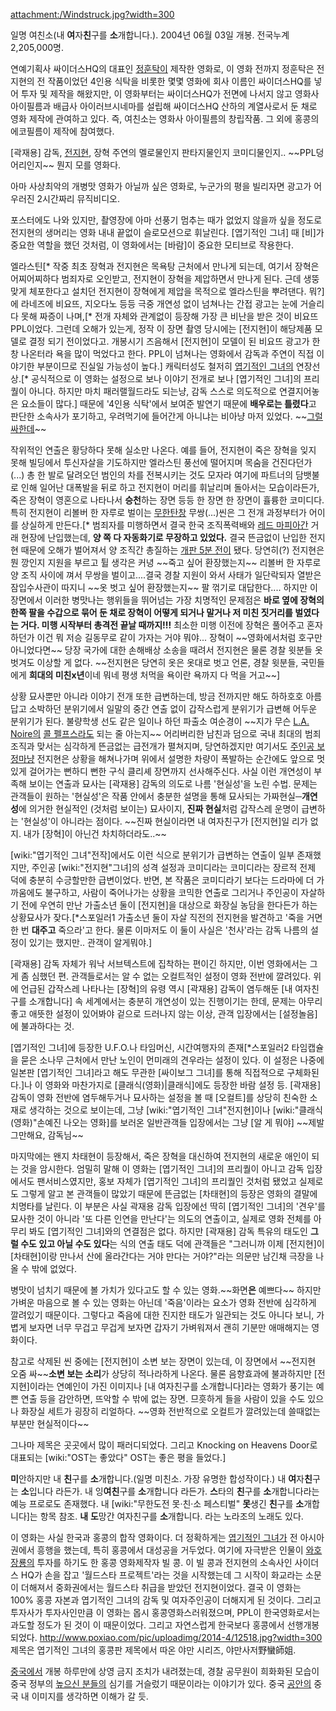 attachment:/Windstruck.jpg?width=300

일명 여친소(내 '''여'''자'''친'''구를 '''소'''개합니다.). 2004년 06월 03일 개봉. 전국누계 2,205,000명.

연예기획사 싸이더스HQ의 대표인 [[정훈탁]]이 제작한 영화로, 이 영화 전까지 정훈탁은 전지현의 전 작품이었던 4인용 식탁을 비롯한 몇몇 영화에 회사 이름인 싸이더스HQ를 넣어 투자 및 제작을 해왔지만, 이 영화부터는 싸이더스HQ가 전면에 나서지 않고 영화사 아이필름과 배급사 아이러브시네마를 설립해 싸이더스HQ 산하의 계열사로서 둔 채로 영화 제작에 관여하고 있다.  즉, 여친소는 영화사 아이필름의 창립작품. 그 외에 홍콩의 에코필름이 제작에 참여했다.

[곽재용] 감독, [[전지현]], 장혁 주연의 멜로물인지 판타지물인지 코미디물인지.. ~~PPL덩어리인지~~ 뭔지 모를 영화다.

아마 사상최악의 개병맛 영화가 아닐까 싶은 영화로, 누군가의 평을 빌리자면 광고가 어우러진 2시간짜리 뮤직비디오.

포스터에도 나와 있지만, 촬영장에 아마 선풍기 멈추는 때가 없었지 않을까 싶을 정도로 전지현의 생머리는 영화 내내 끝없이 슬로모션으로 휘날린다. [엽기적인 그녀] 때 [비]가 중요한 역할을 했던 것처럼, 이 영화에서는 [바람]이 중요한 모티브로 작용한다.

엘라스틴[* 작중 최초 장혁과 전지현은 목욕탕 근처에서 만나게 되는데, 여기서 장혁은 어찌어찌하다 범죄자로 오인받고, 전지현이 장혁을 제압하면서 만나게 된다. 근데 생뚱맞게 체포한다고 설치던 전지현이 장혁에게 제압을 목적으로 엘라스틴을 뿌려댄다. 뭐?]에 라네즈에 비요뜨, 지오다노 등등 극중 개연성 없이 넘쳐나는 간접 광고는 눈에 거슬리다 못해 짜증이 나며,[* 전개 자체와 관계없이 등장해 가장 큰 비난을 받은 것이 비요뜨 PPL이었다. 그런데 오해가 있는게, 정작 이 장면 촬영 당시에는 [전지현]이 해당제품 모델로 결정 되기 전이었다고. 개봉시기 즈음해서 [전지현]이 모델이 된 비요뜨 광고가 한창 나온터라 욕을 많이 먹었다고 한다. PPL이 넘쳐나는 영화에서 감독과 주연이 직접 이야기한 부분이므로 진실일 가능성이 높다.] 캐릭터성도 철저히 [[엽기적인 그녀]]의 연장선상.[* 공식적으로 이 영화는 설정으로 보나 이야기 전개로 보나 [엽기적인 그녀]의 프리퀄이 아니다. 하지만 마치 패러랠월드라도 되는냥, 감독 스스로 의도적으로 연결지어놓은 요소들이 많다.] 때문에 '4인용 식탁'에서 보여준 발연기 때문에 '''배우로는 틀렸다'''고 판단한 소속사가 포기하고, 우려먹기에 들어간게 아니냐는 비아냥 마저 있었다. ~~[[그럴싸한데]]~~

작위적인 연출은 황당하다 못해 실소만 나온다. 예를 들어, 전지현이 죽은 장혁을 잊지 못해 빌딩에서 투신자살을 기도하지만 엘라스틴 풍선에 떨어지며 목숨을 건진다던가(...) 총 한 발로 달려오던 범인의 차를 전복시키는 것도 모자라 여기에 파트너의 담뱃불로 인해 일어난 대폭발을 뒤로 하고 전지현이 머리를 휘날리며 돌아서는 모습이라든가, 죽은 장혁이 영혼으로 나타나서 '''승천'''하는 장면 등등 한 장면 한 장면이 휼륭한 코미디다. 특히 전지현이 리볼버 한 자루로 벌이는 [[무한탄창]] 무쌍(...)씬은 그 전개 과정부터가 어이를 상실하게 만든다.[* 범죄자를 미행하면서 결국 한국 조직폭력배와 [[레드 마피아]]간 거래 현장에 난입했는데, '''양 쪽 다 자동화기로 무장하고 있었다.''' 결국 뜬금없이 난입한 전지현 때문에 오해가 벌어져서 양 조직간 총질하는 [[개판 5분 전]]이 됐다. 당연히(?) 전지현은 뭔 깡인지 지원을 부르고 튈 생각은 커녕 ~~죽고 싶어 환장했는지~~ 리볼버 한 자루로 양 조직 사이에 껴서 무쌍을 벌이고....결국 경찰 지원이 와서 사태가 일단락되자 열받은 잠입수사관이 따지니 ~~옷 벗고 싶어 환장했는지~~ 팔 꺾기로 대답한다.... 하지만 이 장면에서 이러한 병맛나는 행위들을 뛰어넘는 가장 치명적인 문제점은 '''바로 옆에 장혁의 한쪽 팔을 수갑으로 묶어 둔 채로 장혁이 어떻게 되거나 말거나 저 미친 짓거리를 벌였다는 거다. 미행 시작부터 총격전 끝날 때까지!!!''' 최소한 미행 이전에 장혁은 풀어주고 혼자 하던가 이건 뭐 저승 길동무로 같이 가자는 거야 뭐야... 장혁이 ~~영화에서처럼 호구만 아니었다면~~ 당장 국가에 대한 손해배상 소송을 때려서 전지현은 물론 경찰 윗분들 옷 벗겨도 이상할 게 없다. ~~전지현은 당연히 옷은 옷대로 벗고 언론, 경찰 윗분들, 국민들에게 '''희대의 미친x년'''이네 뭐네 평생 처먹을 욕이란 욕까지 다 먹을 거고~~]

상황 묘사뿐만 아니라 이야기 전개 또한 급변하는데, 방금 전까지만 해도 하하호호 아름답고 소박하던 분위기에서 일말의 중간 연출 없이 갑작스럽게 분위기가 급변해 어두운 분위기가 된다. 불량학생 선도 같은 일이나 하던 파출소 여순경이 ~~지가 무슨 [[L.A. Noire]]의 [[콜 펠프스]]라도 되는 줄 아는지~~ 어리버리한 남친과 덤으로 국내 최대의 범죄조직과 맞서는 심각하게 뜬금없는 급전개가 펼쳐지며, 당연하겠지만 여기서도 [[주인공 보정]]마냥 전지현은 상황을 해쳐나가며 위에서 설명한 차량이 폭발하는 순간에도 앞으로 멋있게 걸어가는 뻔하디 뻔한 구식 클리셰 장면까지 선사해주신다. 사실 이런 개연성이 부족해 보이는 연출과 묘사는 [곽재용] 감독의 의도로 나름 '현실성'을 노린 수법. 문제는 관객들이 원하는 '현실성'은 작품 안에서 충분한 설명을 통해 묘사되는 가짜현실─'''개연성'''에 의거한 현실적인 (것처럼 보이는) 묘사이지, '''진짜 현실'''처럼 갑작스레 운명이 급변하는 '현실성'이 아니라는 점이다.  ~~진짜 현실이라면 내 여자친구가 [전지현]일 리가 없지. 내가 [장혁]이 아닌건 차치하더라도..~~

[wiki:"엽기적인 그녀"전작]에서도 이런 식으로 분위기가 급변하는 연출이 일부 존재했지만, 주인공 [wiki:"전지현"그녀]의 성격 설정과 코미디라는 코미디라는 장르적 전제 덕에 충분히 수긍할만한 급변이었다. 반면, 본 작품은 코미디라기 보다는 드라마에 더 가까움에도 불구하고, 사람이 죽어나가는 상황을 코믹한 연출로 그리거나 주인공이 자살하기 전에 우연히 만난 가출소년 둘이 [전지현]을 대상으로 화장실 농담을 한다든가 하는 상황묘사가 잦다.[*스포일러1 가출소년 둘이 자살 직전의 전지현을 발견하고 '죽을 거면 한 번 '''대주고''' 죽으라'고 한다. 물론 이마저도 이 둘이 사실은 '천사'라는 감독 나름의 설정이 있기는 했지만.. 관객이 알게뭐야.]

[곽재용] 감독 자체가 워낙 서브텍스트에 집착하는 편이긴 하지만, 이번 영화에서는 그게 좀 심했던 편. 관객들로서는 알 수 없는 오컬트적인 설정이 영화 전반에 깔려있다. 위에 언급된 갑작스레 나타나는 [장혁]의 유령 역시 [곽재용] 감독이 염두해둔 [내 여자친구를 소개합니다] 속 세계에서는 충분히 개연성이 있는 진행이기는 한데, 문제는 아무리 좋고 애뜻한 설정이 있어봐야 겉으로 드러나지 않는 이상, 관객 입장에서는 [설정놀음]에 불과하다는 것.

[엽기적인 그녀]에 등장한 U.F.O.나 타임머신, 시간여행자의 존재[*스포일러2 타임캡슐을 묻은 소나무 근처에서 만난 노인이 먼미래의 견우라는 설정이 있다. 이 설정은 나중에 일본판 [엽기적인 그녀]라고 해도 무관한 [싸이보그 그녀]를 통해 직접적으로 구체화된다.]나 이 영화와 마찬가지로 [클래식(영화)|클래식]에도 등장한 바람 설정 등. [곽재용] 감독이 영화 전반에 염두해두거나 묘사하는 설정을 볼 때 [오컬트]를 상당히 친숙한 소재로 생각하는 것으로 보이는데, 그냥 [wiki:"엽기적인 그녀"전지현]이나 [wiki:"클래식(영화)"손예진 나오는 영화]를 보러온 일반관객들 입장에서는 그냥 [알 게 뭐야] ~~제발 그만해요, 감독님~~

마지막에는 왠지 차태현이 등장해서, 죽은 장혁을 대신하여 전지현의 새로운 애인이 되는 것을 암시한다. 엄밀히 말해 이 영화는 [엽기적인 그녀]의 프리퀄이 아니고 감독 입장에서도 팬서비스였지만, 홍보 자체가 [엽기적인 그녀]의 프리퀄인 것처럼 됐었고 실제로도 그렇게 알고 본 관객들이 많았기 때문에 뜬금없는 [차태현]의 등장은 영화의 결말에 치명타를 날린다. 이 부분은 사실 곽재용 감독 입장에선 딱히 [엽기적인 그녀]의 '견우'를 묘사한 것이 아니라 '또 다른 인연을 만난다'는 의도의 연출이고, 실제로 영화 전체를 아무리 봐도 [엽기적인 그녀]와의 연결점은 없다. 하지만 [곽재용] 감독 특유의 태도인 '''그럴 수도 있고 아닐 수도 있다'''는 식의 연출 태도 덕에 관객들은 "그러니까 이제 [전지현]이 [차태현]이랑 만나서 산에 올라간다는 거야 만다는 거야?"라는 의문만 남긴채 극장을 나올 수 밖에 없었다.

병맛이 넘치기 때문에 볼 가치가 있다고도 할 수 있는 영화.~~화면'''은''' 예쁘다~~ 하지만 가벼운 마음으로 볼 수 있는 영화는 아닌데 '죽음'이라는 요소가 영화 전반에 심각하게 깔려있기 때문이다. 그렇다고 죽음에 대한 진지한 태도가 일관되는 것도 아니다 보니, 가볍게 보자면 너무 무겁고 무겁게 보자면 갑자기 가벼워져서 괜히 기분만 애매해지는 영화이다.

참고로 삭제된 씬 중에는 [전지현]이 소변 보는 장면이 있는데, 이 장면에서 ~~전지현 오줌 싸~~'''소변 보는 소리'''가 상당히 적나라하게 나온다. 물론 음향효과에 불과하지만 [전지현]이라는 연예인이 가진 이미지나 [내 여자친구를 소개합니다]라는 영화가 풍기는 예쁜 연출 등을 감안하면, 뜨악할 수 밖에 없는 장면. 므흣하게 들을 사람이 있을 수도 있으나 화장실 세트가 굉장히 리얼하다. ~~영화 전반적으로 오컬트가 깔려있는데 쓸때없는 부분만 현실적이다~~

그나마 제목은 곳곳에서 많이 패러디되었다.   그리고 Knocking on Heavens Door로 대표되는 [wiki:"OST는 좋았다" OST는 좋은 평을 들었다.]

'''미'''안하지만 내 '''친'''구를 '''소'''개합니다.(일명 미친소. 가장 유명한 합성작이다.)
내 '''여'''자'''친'''구는 '''소'''입니다 라든가.
내 잉'''여친'''구를 '''소'''개합니다 라든가.
'''스'''타의 '''친'''구를 '''소'''개합니다라는 예능 프로로도 존재했다.
내 [wiki:"무한도전 못·친·소 페스티벌" '''못'''생긴 '''친'''구를 '''소'''개합니다]는 항목 참조.
'''내''' '''도'''망간 여자친구를 '''소'''개합니다. 라는 노라조의 노래도 있다.

이 영화는 사실 한국과 홍콩의 합작 영화이다. 더 정확하게는 [[엽기적인 그녀]]가 전 아시아권에서 흥행을 했는데, 특히 홍콩에서 대성공을 거두었다. 여기에 자극받은 인물이 [[와호장룡]]의 투자를 하기도 한 홍콩 영화제작자 빌 콩. 이 빌 콩과 전지현의 소속사인 사이더스 HQ가 손을 잡고 '월드스타 프로젝트'라는 것을 시작했는데 그 시작이 화교라는 소문이 더해져서 중화권에서는 월드스타 취급을 받았던 전지현이었다. 결국 이 영화는 100% 홍콩 자본과 엽기적인 그녀의 감독 및 여자주인공이 더해지게 된 것이다. 그리고 투자사가 투자사인만큼 이 영화는 몹시 홍콩영화스러워졌으며, PPL이 한국영화로서는 과도할 정도가 된 것이 이 때문이었다. 그리고 자연스럽게 한국보다 홍콩에서 선행개봉되었다. 
http://www.poxiao.com/pic/uploadimg/2014-4/12518.jpg?width=300
제목은 엽기적인 그녀의 홍콩판 제목에서 따온 야만 시리즈, 야만사저野蠻師姐.

[[중국]]에서 개봉 하루만에 상영 금지 조치가 내려졌는데, 경찰 공무원이 희화화된 모습이 중국 정부의 [[높으신 분들]]의 심기를 거슬렀기 때문이라는 이야기가 있다. 중국 [[공안]]의 중국 내 이미지를 생각하면 이해가 갈 듯.
